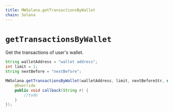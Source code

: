 ```yaml
---
title: MWSolana.getTransactionsByWallet
chain: Solana
---
```


# `getTransactionsByWallet`
Get the transactions of user's wallet.

```java
String walletAddress = "wallet address";
int limit = 1;
String nextBefore = "nextBefore";

MWSolana.getTransactionsByWallet(walletAddress, limit, nextBeforeStr, new MirrorCallback() {
    @Override
    public void callback(String r) {
        //todo
    }
});
```

